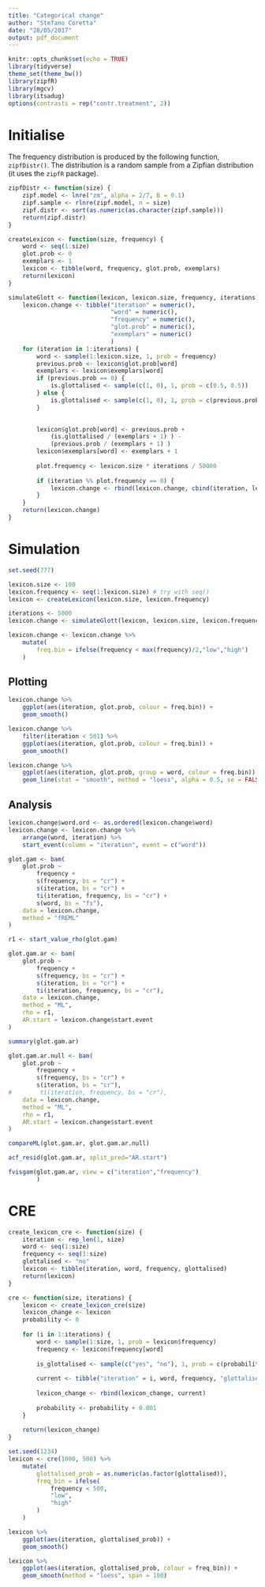 ```yaml
---
title: "Categorical change"
author: "Stefano Coretta"
date: "28/05/2017"
output: pdf_document
---
```


```r
knitr::opts_chunk$set(echo = TRUE)
library(tidyverse)
theme_set(theme_bw())
library(zipfR)
library(mgcv)
library(itsadug)
options(contrasts = rep("contr.treatment", 2))
```

# Initialise

The frequency distribution is produced by the following function, `zipfDistr()`. The distribution is a random sample from a Zipfian distribution (it uses the `zipfR` package).

```r
zipfDistr <- function(size) {
    zipf.model <- lnre("zm", alpha = 2/7, B = 0.1)
    zipf.sample <- rlnre(zipf.model, n = size)
    zipf.distr <- sort(as.numeric(as.character(zipf.sample)))
    return(zipf.distr)
}
```

```r
createLexicon <- function(size, frequency) {
    word <- seq(1:size)
    glot.prob <- 0
    exemplars <- 1
    lexicon <- tibble(word, frequency, glot.prob, exemplars)
    return(lexicon)
}
```

```r
simulateGlott <- function(lexicon, lexicon.size, frequency, iterations) {
    lexicon.change <- tibble("iteration" = numeric(),
                             "word" = numeric(),
                             "frequency" = numeric(),
                             "glot.prob" = numeric(),
                             "exemplars" = numeric()
                             )
    for (iteration in 1:iterations) {
        word <- sample(1:lexicon.size, 1, prob = frequency)
        previous.prob <- lexicon$glot.prob[word]
        exemplars <- lexicon$exemplars[word]
        if (previous.prob == 0) {
            is.glottalised <- sample(c(1, 0), 1, prob = c(0.5, 0.5))
        } else {
            is.glottalised <- sample(c(1, 0), 1, prob = c(previous.prob, 1-previous.prob))
        }
        

        lexicon$glot.prob[word] <- previous.prob +
            (is.glottalised / (exemplars + 1) ) -
            (previous.prob / (exemplars + 1) )
        lexicon$exemplars[word] <- exemplars + 1
        
        plot.frequency <- lexicon.size * iterations / 50000
        
        if (iteration %% plot.frequency == 0) {
            lexicon.change <- rbind(lexicon.change, cbind(iteration, lexicon))
        }
    }
    return(lexicon.change)
}
```


# Simulation

```r
set.seed(777)

lexicon.size <- 100
lexicon.frequency <- seq(1:lexicon.size) # try with seq()
lexicon <- createLexicon(lexicon.size, lexicon.frequency)

iterations <- 5000
lexicon.change <- simulateGlott(lexicon, lexicon.size, lexicon.frequency, iterations)

lexicon.change <- lexicon.change %>%
    mutate(
        freq.bin = ifelse(frequency < max(frequency)/2,"low","high")
    )
```

## Plotting

```r
lexicon.change %>%
    ggplot(aes(iteration, glot.prob, colour = freq.bin)) +
    geom_smooth()
```

```r
lexicon.change %>%
    filter(iteration < 501) %>%
    ggplot(aes(iteration, glot.prob, colour = freq.bin)) +
    geom_smooth()
```

```r
lexicon.change %>%
    ggplot(aes(iteration, glot.prob, group = word, colour = freq.bin)) +
    geom_line(stat = "smooth", method = "loess", alpha = 0.5, se = FALSE)
```

## Analysis

```r
lexicon.change$word.ord <- as.ordered(lexicon.change$word)
lexicon.change <- lexicon.change %>%
    arrange(word, iteration) %>%
    start_event(column = "iteration", event = c("word"))
```

```r
glot.gam <- bam(
    glot.prob ~
        frequency +
        s(frequency, bs = "cr") +
        s(iteration, bs = "cr") +
        ti(iteration, frequency, bs = "cr") +
        s(word, bs = "fs"),
    data = lexicon.change,
    method = "fREML"
)

r1 <- start_value_rho(glot.gam)

glot.gam.ar <- bam(
    glot.prob ~
        frequency +
        s(frequency, bs = "cr") +
        s(iteration, bs = "cr") +
        ti(iteration, frequency, bs = "cr"),
    data = lexicon.change,
    method = "ML",
    rho = r1,
    AR.start = lexicon.change$start.event
)

summary(glot.gam.ar)

glot.gam.ar.null <- bam(
    glot.prob ~
        frequency +
        s(frequency, bs = "cr") +
        s(iteration, bs = "cr"),
#        ti(iteration, frequency, bs = "cr"),
    data = lexicon.change,
    method = "ML",
    rho = r1,
    AR.start = lexicon.change$start.event
)

compareML(glot.gam.ar, glot.gam.ar.null)
```

```r
acf_resid(glot.gam.ar, split_pred="AR.start")
```


```r
fvisgam(glot.gam.ar, view = c("iteration","frequency")
        )
```



# CRE

```r
create_lexicon_cre <- function(size) {
    iteration <- rep_len(1, size)
    word <- seq(1:size)
    frequency <- seq(1:size)
    glottalised <- "no"
    lexicon <- tibble(iteration, word, frequency, glottalised)
    return(lexicon)
}

cre <- function(size, iterations) {
    lexicon <- create_lexicon_cre(size)
    lexicon_change <- lexicon
    probability <- 0
    
    for (i in 1:iterations) {
        word <- sample(1:size, 1, prob = lexicon$frequency)
        frequency <- lexicon$frequency[word]
        
        is_glottalised <- sample(c("yes", "no"), 1, prob = c(probability, 1 - probability))
        
        current <- tibble("iteration" = i, word, frequency, "glottalised" = is_glottalised)
        
        lexicon_change <- rbind(lexicon_change, current)
        
        probability <- probability + 0.001
    }
    
    return(lexicon_change)
}
```

```r
set.seed(1234)
lexicon <- cre(1000, 500) %>%
    mutate(
        glottalised_prob = as.numeric(as.factor(glottalised)),
        freq_bin = ifelse(
            frequency < 500,
            "low",
            "high"
        )
    )
```

```r
lexicon %>%
    ggplot(aes(iteration, glottalised_prob)) +
    geom_smooth()
```

```r
lexicon %>%
    ggplot(aes(iteration, glottalised_prob, colour = freq_bin)) +
    geom_smooth(method = "loess", span = 100)
```

